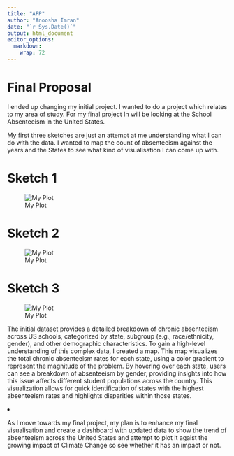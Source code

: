 ```yaml
---
title: "AFP"
author: "Anoosha Imran"
date: "`r Sys.Date()`"
output: html_document
editor_options: 
  markdown: 
    wrap: 72
---
```


# Final Proposal

I ended up changing my initial project. I wanted to do a project which
relates to my area of study. For my final project In will be looking at
the School Absenteeism in the United States.

My first three sketches are just an attempt at me understanding what I
can do with the data. I wanted to map the count of absenteeism against
the years and the States to see what kind of visualisation I can come up
with.

# Sketch 1

![My Plot](Sketch%201.png)

# Sketch 2

![My Plot](Sketch%202.png)

# Sketch 3

![My Plot](Sketch%203.png)

The initial dataset provides a detailed breakdown of chronic absenteeism
across US schools, categorized by state, subgroup (e.g., race/ethnicity,
gender), and other demographic characteristics. To gain a high-level
understanding of this complex data, I created a map. This map visualizes
the total chronic absenteeism rates for each state, using a color
gradient to represent the magnitude of the problem. By hovering over
each state, users can see a breakdown of absenteeism by gender,
providing insights into how this issue affects different student
populations across the country. This visualization allows for quick
identification of states with the highest absenteeism rates and
highlights disparities within those states.

<li>

<a href="Final_plot.html"></a>

</li>

As I move towards my final project, my plan is to enhance my final
visualisation and create a dashboard with updated data to show the trend
of absenteeism across the United States and attempt to plot it agaist
the growing impact of Climate Change so see whether it has an impact or
not.
